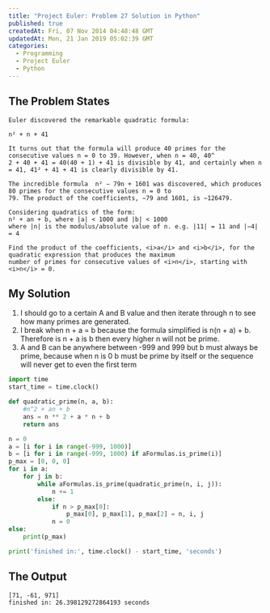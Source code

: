 ```yaml
---
title: "Project Euler: Problem 27 Solution in Python"
published: true
createdAt: Fri, 07 Nov 2014 04:48:48 GMT
updatedAt: Mon, 21 Jan 2019 05:02:39 GMT
categories:
  - Programming
  - Project Euler
  - Python
---
```


## The Problem States

```text
Euler discovered the remarkable quadratic formula:

n² + n + 41

It turns out that the formula will produce 40 primes for the consecutive values n = 0 to 39. However, when n = 40, 40^
2 + 40 + 41 = 40(40 + 1) + 41 is divisible by 41, and certainly when n = 41, 41² + 41 + 41 is clearly divisible by 41.

The incredible formula  n² − 79n + 1601 was discovered, which produces 80 primes for the consecutive values n = 0 to
79. The product of the coefficients, −79 and 1601, is −126479.

Considering quadratics of the form:
n² + an + b, where |a| < 1000 and |b| < 1000
where |n| is the modulus/absolute value of n. e.g. |11| = 11 and |−4| = 4

Find the product of the coefficients, <i>a</i> and <i>b</i>, for the quadratic expression that produces the maximum
number of primes for consecutive values of <i>n</i>, starting with <i>n</i> = 0.
```

## My Solution

1. I should go to a certain A and B value and then iterate through n to see how many primes are generated.
2. I break when n + a = b because the formula simplified is n(n + a) + b. Therefore is n + a is b then every higher n will not be prime.
3. A and B can be anywhere between -999 and 999 but b must always be prime, because when n is 0 b must be prime by itself or the sequence will never get to even the first term

```python
import time
start_time = time.clock()

def quadratic_prime(n, a, b):
    #n^2 + an + b
    ans = n ** 2 + a * n + b
    return ans

n = 0
a = [i for i in range(-999, 1000)]
b = [i for i in range(-999, 1000) if aFormulas.is_prime(i)]
p_max = [0, 0, 0]
for i in a:
    for j in b:
        while aFormulas.is_prime(quadratic_prime(n, i, j)):
            n += 1
        else:
            if n > p_max[0]:
                p_max[0], p_max[1], p_max[2] = n, i, j
            n = 0
else:
    print(p_max)

print('finished in:', time.clock() - start_time, 'seconds')
```

## The Output

```text
[71, -61, 971]
finished in: 26.398129272864193 seconds
 ```
